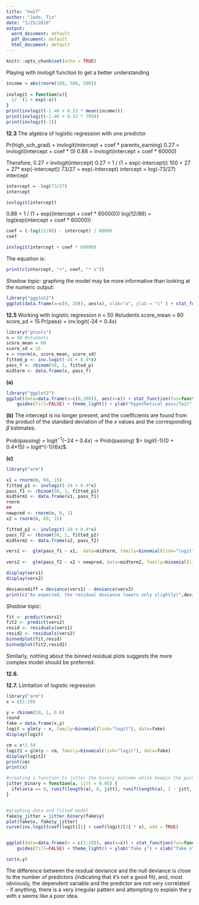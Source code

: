 ```yaml
---
title: "hw17"
author: "Jade, Tin"
date: "3/25/2018"
output:
  word_document: default
  pdf_document: default
  html_document: default
---
```


```r
knitr::opts_chunk$set(echo = TRUE)
```


Playing with invlogit function to get a better understanding 

```r
income = abs(rnorm(100, 500, 500))
  
invlogit = function(x){
  1/  (1 + exp(-x))
}
print(invlogit(-1.40 + 0.33 * mean(income)))
print(invlogit(-1.40 + 0.33 * 799))
print(invlogit(-1))
```

$\textbf{12.3}$ The algebra of logistic regression with one predictor 

Pr(high_sch_grad) = invlogit(intercept + coef * parents_earning)
0.27 = invlogit(intercept + coef * 0)
0.88 = invlogit(intercept + coef * 60000)

Therefore,
0.27 = invlogit(intercept)
0.27 = 1 / (1 + exp(-intercept))
100 = 27 + 27* exp(-intercept))
73/27 = exp(-intercept) 
intercept = log(-73/27)
intercept 
```r
intercept = -log(73/27) 
intercept 
```
```r
invlogit(intercept)
```
0.88 = 1 / (1 + exp((intercept + coef * 60000)))
log(12/88) = log(exp(intercept + coef * 60000))


```r
coef = (-log(12/88) - intercept) / 60000
coef
```

```r
invlogit(intercept + coef * 60000)
```

The equation is: 
```r
print(c(intercept, "+", coef, "* x"))
```


$\textit{Shadow topic:}$ graphing the model may be more informative than looking at the numeric output:
```r
library("ggplot2")
ggplot(data.frame(x=c(0, 20)), aes(x), xlab="a", ylab = "c" ) + stat_function(fun=function(x) invlogit(-0.994 + 0.497 * x)) + theme_light() + xlab("income in units of $10'000") + ylab("prob(high school completion)")
```




$\textbf{12.5}$ Working with logistic regression 
n = 50 #students 
score_mean = 60
score_sd = 15 
Pr(pass) = inv.logit(-24 + 0.4x)


```r
library("gtools")
n = 50 #students 
score_mean = 60
score_sd = 15 
x = rnorm(n, score_mean, score_sd)
fitted_p <- inv.logit(-24 + 0.4*x)
pass_f <- rbinom(50, 1, fitted_p)
midterm <- data.frame(x, pass_f)
```

$\textbf{(a)}$
```r
library("ggplot2")
ggplot(data=data.frame(x=c(0,100)), aes(x=x)) + stat_function(fun=function(x) inv.logit(-24 + 0.4*x))+geom_point(data= data.frame(x, pass_f), aes(x, pass_f), alpha=0.2) +
    guides(fill=FALSE) + theme_light() + ylab("hypothetical pass/fail") + xlab("score")


```

$\textbf{(b)}$
The intercept is no longer present, and the coefficients are found from the product of the standard deviation of the $x$ values and the corresponding $\hat{\beta}$ estimates.

Prob(passing) = logit$^{-1}(-24 + 0.4x)$ $\longrightarrow$ Prob(passing) $= $logit${-1}(0 + 0.4*15) = $logit$^{-1}(6x)$.


$\textbf{(c)}$



```r
library("arm")

x1 = rnorm(n, 60, 15)
fitted_p1 <- invlogit(-24 + 0.4*x)
pass_f1 <- rbinom(50, 1, fitted_p1)
midterm1 <- data.frame(x1, pass_f1)
rnorm
##
newpred <- rnorm(n, 0, 1)
x2 = rnorm(n, 60, 15)

fitted_p2 <- invlogit(-24 + 0.4*x)
pass_f2 <- rbinom(50, 1, fitted_p2)
midterm2 <- data.frame(x2, pass_f2)

vers1 <-  glm(pass_f1 ~ x1,  data=midterm, family=binomial(link="logit"))
  
vers2 <-  glm(pass_f2 ~ x2 + newpred, data=midterm2, family=binomial(link="logit"))

display(vers1)
display(vers2)

```

```r
deviancediff = deviance(vers1) - deviance(vers2)
print(c("As expected, the residual deviance lowers only slightly(",deviancediff,")when noise is added as a predictors."))
```


$\textit{Shadow topic:}$
```r
fit <- predict(vers1)
fit2 <- predict(vers2)
resid <- residuals(vers1)
resid2 <- residuals(vers2)
binnedplot(fit,resid)
binnedplot(fit2,resid2)

```

Similarly, nothing about the binned residual plots suggests the more complex model should be preferred.


$\textbf{12.6.}$



$\textbf{12.7.}$ Limitation of logistic regression 

```r
library("arm")
x = c(1:20)

y = rbinom(20, 1, 0.6)
round
fake = data.frame(x,y)
logit = glm(y ~ x, family=binomial(link="logit"), data=fake)
display(logit)
```
```r
cm = x*2.54
logit2 = glm(y ~ cm, family=binomial(link="logit"), data=fake)
display(logit2)
print(cm)
print(x)
```







```r
#creating a function to jitter the binary outcome while keepin the points between 0 and 1 
jitter_binary = function(a, jitt = 0.05) {
  ifelse(a == 0, runif(length(a), 0, jitt), runif(length(a), 1 - jitt, 1))
}


#graphing data and fitted model 
fake$y_jitter = jitter_binary(fake$y)
plot(fake$x, fake$y_jitter)
curve(inv.logit(coef(logit)[1] + coef(logit)[2] * x), add = TRUE)


ggplot(data=data.frame(x = c(1:20)), aes(x=x)) + stat_function(fun=function(x) (inv.logit(coef(logit)[1] + coef(logit)[2]*x)))+geom_point(data= data.frame(x, y), aes(x, y)) +
    guides(fill=FALSE) + theme_light() + ylab("fake y") + xlab("fake x")

cor(x,y)

```

The difference between the resdual deviance and the null deviance is close to the number of predictors (indicating that it's not a good fit), and, most obviously, the dependent variable and the predictor are not very correlated - if anything, there is a very irregular pattern and attempting to explain the y with x seems like a poor idea.



